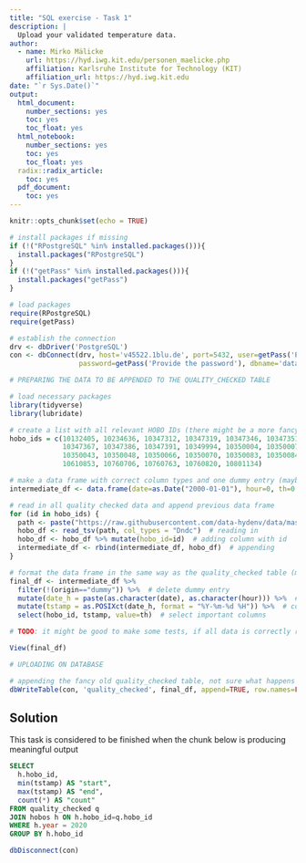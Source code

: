```yaml
---
title: "SQL exercise - Task 1"
description: |
  Upload your validated temperature data.
author:
  - name: Mirko Mälicke
    url: https://hyd.iwg.kit.edu/personen_maelicke.php
    affiliation: Karlsruhe Institute for Technology (KIT)
    affiliation_url: https://hyd.iwg.kit.edu
date: "`r Sys.Date()`"
output:  
  html_document:
    number_sections: yes
    toc: yes
    toc_float: yes
  html_notebook:
    number_sections: yes
    toc: yes
    toc_float: yes
  radix::radix_article:
    toc: yes
  pdf_document:
    toc: yes
---
```


```r
knitr::opts_chunk$set(echo = TRUE)

# install packages if missing
if (!("RPostgreSQL" %in% installed.packages())){
  install.packages("RPostgreSQL")
}
if (!("getPass" %in% installed.packages())){
  install.packages("getPass")
}

# load packages
require(RPostgreSQL)
require(getPass)

# establish the connection
drv <- dbDriver('PostgreSQL')
con <- dbConnect(drv, host='v45522.1blu.de', port=5432, user=getPass('Provide the user'), 
                 password=getPass('Provide the password'), dbname='datamanagement')
```

```r
# PREPARING THE DATA TO BE APPENDED TO THE QUALITY_CHECKED TABLE

# load necessary packages
library(tidyverse)
library(lubridate)

# create a list with all relevant HOBO IDs (there might be a more fancy way to do this)
hobo_ids = c(10132405, 10234636, 10347312, 10347319, 10347346, 10347351, 10347357, 10347359, 10347364,
             10347367, 10347386, 10347391, 10349994, 10350004, 10350007, 10350009, 10350032, 10350033,
             10350043, 10350048, 10350066, 10350070, 10350083, 10350084, 10350090, 10350099, 10350105,
             10610853, 10760706, 10760763, 10760820, 10801134)

# make a data frame with correct column types and one dummy entry (maybe just create an empty data frame with right column types)
intermediate_df <- data.frame(date=as.Date("2000-01-01"), hour=0, th=0.0, origin="dummy", hobo_id=0, stringsAsFactors=FALSE)

# read in all quality checked data and append previous data frame
for (id in hobo_ids) {
  path <- paste("https://raw.githubusercontent.com/data-hydenv/data/master/hobo/2020/_02hourly/",as.character(id),"_Th.tsv", sep="")
  hobo_df <- read_tsv(path, col_types = "Dndc")  # reading in
  hobo_df <- hobo_df %>% mutate(hobo_id=id)  # adding column with id
  intermediate_df <- rbind(intermediate_df, hobo_df)  # appending
}

# format the data frame in the same way as the quality_checked table (might be a bit awkward, but it works)
final_df <- intermediate_df %>%
  filter(!(origin=="dummy")) %>%  # delete dummy entry
  mutate(date_h = paste(as.character(date), as.character(hour))) %>%  # throw date and time together as string
  mutate(tstamp = as.POSIXct(date_h, format = "%Y-%m-%d %H")) %>%  # convert into right format
  select(hobo_id, tstamp, value=th)  # select important columns

# TODO: it might be good to make some tests, if all data is correctly read in!

View(final_df)
```

```r
# UPLOADING ON DATABASE

# appending the fancy old quality_checked table, not sure what happens if this code is run again!
dbWriteTable(con, 'quality_checked', final_df, append=TRUE, row.names=FALSE)
```

## Solution

This task is considered to be finished when the chunk below is producing meaningful output

```sql
SELECT 
  h.hobo_id,
  min(tstamp) AS "start",
  max(tstamp) AS "end",
  count(*) AS "count"
FROM quality_checked q
JOIN hobos h ON h.hobo_id=q.hobo_id
WHERE h.year = 2020
GROUP BY h.hobo_id
```

```r
dbDisconnect(con)
```
